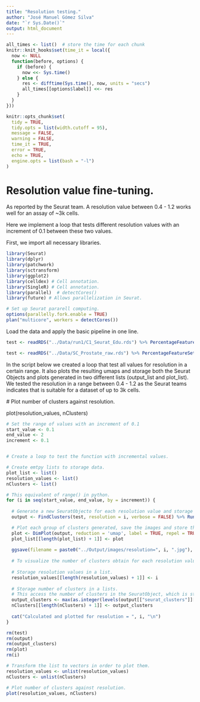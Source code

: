 ```yaml
---
title: "Resolution testing."
author: "José Manuel Gómez Silva"
date: "`r Sys.Date()`"
output: html_document
---
```


```r

all_times <- list()  # store the time for each chunk
knitr::knit_hooks$set(time_it = local({
  now <- NULL
  function(before, options) {
    if (before) {
      now <<- Sys.time()
    } else {
      res <- difftime(Sys.time(), now, units = "secs")
      all_times[[options$label]] <<- res
    }
  }
}))

knitr::opts_chunk$set(
  tidy = TRUE,
  tidy.opts = list(width.cutoff = 95),
  message = FALSE,
  warning = FALSE,
  time_it = TRUE,
  error = TRUE,
  echo = TRUE,
  engine.opts = list(bash = "-l")
)
```

# Resolution value fine-tuning.

As reported by the Seurat team. A resolution value between 0.4 - 1.2 works well for an assay of \~3k cells.

Here we implement a loop that tests different resolution values with an increment of 0.1 between these two values.

First, we import all necessary libraries.

```r

library(Seurat)
library(dplyr)
library(patchwork)
library(sctransform)
library(ggplot2)
library(celldex) # Cell annotation.
library(SingleR) # Cell annotation.
library(parallel)  # detectCores()
library(future) # Allows parallelization in Seurat.

# Set up Seurat pararell computing.
options(parallelly.fork.enable = TRUE)
plan("multicore", workers = detectCores())
```

Load the data and apply the basic pipeline in one line.

```r

test <- readRDS("../Data/run1/C1_Seurat_Edu.rds") %>% PercentageFeatureSet(pattern = "^MT-", col.name = 'percent.mt') %>% SCTransform(vst.flavor = "v2", vars.to.regress = 'percent.mt') %>% RunPCA(assay = "SCT") %>% FindNeighbors(dims = 1:30)


```

```r

test <- readRDS("../Data/SC_Prostate_raw.rds") %>% PercentageFeatureSet(pattern = "^MT-", col.name = "percent.mt") %>% SCTransform(vst.flavor = "v2", vars.to.regress = c("percent.mt", "orig.ident")) %>% RunPCA(assay = "SCT") %>% FindNeighbors(dims = 1:30)
```

In the script below we created a loop that test all values for resolution in a certain range. It also plots the resulting umaps and storage both the Seurat Objects and plots generated in two different lists (output_list and plot_list). We tested the resolution in a range between 0.4 - 1.2 as the Seurat teams indicates that is suitable for a dataset of up to 3k cells.

\# Plot number of clusters against resolution.

plot(resolution_values, nClusters)

```r

# Set the range of values with an increment of 0.1
start_value <- 0.1
end_value <- 2
increment <- 0.1


# Create a loop to test the function with incremental values.

# Create emtpy lists to storage data.
plot_list <- list()
resolution_values <- list()
nClusters <- list()

# This equivalent of range() in python.
for (i in seq(start_value, end_value, by = increment)) {
  
  # Generate a new SeuratObjecto for each resolution value and storage it on a list.
  output <- FindClusters(test, resolution = i, verbose = FALSE) %>% RunUMAP(dims = 1:30, verbose = FALSE)

  # Plot each group of clusters generated, save the images and store the plots in a list.
  plot <- DimPlot(output, reduction = 'umap', label = TRUE, repel = TRUE, label.size = 4) + ggtitle(paste0("Resolution = ", i)) + theme(axis.title = element_text(size = 15), legend.text = element_text(size = 10), axis.text = element_text(size = 10)) + guides(colour = guide_legend(override.aes = list(size = 3)))
  plot_list[[length(plot_list) + 1]] <- plot
  
  ggsave(filename = paste0("../Output/images/resolution=", i, ".jpg"), height = 6, width = 10, plot = plot, quality = 50)
  
  # To visualize the number of clusters obtain for each resolution value, we plot number of clusters generated vs the resolution value.
  
  # Storage resolution values in a list.
  resolution_values[[length(resolution_values) + 1]] <- i
  
  # Storage number of clusters in a lists. 
  # This access the number of clusters in the SeuratObject, which is storage as a factor inside a df in the object. We access the df as a column, accesing the first row. Whe obtain the levels, transform them into integers, extract the maximum value and sum 1 (seurat clusters numeration starts by 0).
  output_clusters <- max(as.integer(levels(output[["seurat_clusters"]][1,]))) + 1
  nClusters[[length(nClusters) + 1]] <- output_clusters
  
  cat("Calculated and plotted for resolution = ", i, "\n")
}

rm(test)
rm(output)
rm(output_clusters)
rm(plot)
rm(i)

# Transform the list to vectors in order to plot them.
resolution_values <- unlist(resolution_values)
nClusters <- unlist(nClusters)
```

```r

# Plot number of clusters against resolution.
plot(resolution_values, nClusters)
```
